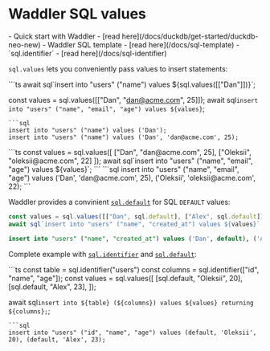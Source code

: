 
# Waddler SQL values
<Prerequisites>
- Quick start with Waddler - [read here](/docs/duckdb/get-started/duckdb-neo-new)
- Waddler SQL template - [read here](/docs/sql-template)
- `sql.identifier` - [read here](/docs/sql-identifier)
</Prerequisites>
<br/>

`sql.values` lets you conveniently pass values to insert statements:

<Section>
```ts
await sql`insert into "users" ("name") values ${sql.values([["Dan"]])}`;

const values = sql.values([["Dan", "dan@acme.com", 25]]);
await sql`insert into "users" ("name", "email", "age") values ${values}`;
```
```sql
insert into "users" ("name") values ('Dan');
insert into "users" ("name") values ('Dan', 'dan@acme.com', 25);
```
</Section>
<Section>
```ts
const values = sql.values([
	["Dan", "dan@acme.com", 25], 
	["Oleksii", "oleksii@acme.com", 22]
]);
await sql`insert into "users" ("name", "email", "age") values ${values}`;
```
```sql
insert into "users" ("name", "email", "age") values ('Dan', 'dan@acme.com', 25), ('Oleksii', 'oleksii@acme.com', 22);
```
</Section>

Waddler provides a convinient [`sql.default`](/docs/sql-default) for SQL `DEFAULT` values:
```ts
const values = sql.values([["Dan", sql.default], ["Alex", sql.default]])
await sql`insert into "users" ("name", "created_at") values ${values}`;
```
```sql
insert into "users" ("name", "created_at") values ('Dan', default), ('Alex', default);
```

Complete example with [`sql.identifier`](/docs/sql-identifier) and [`sql.default`](/docs/sql-default):
<Section>
```ts
const table = sql.identifier("users")
const columns = sql.identifier(["id", "name", "age"]);
const values = sql.values([
  [sql.default, "Oleksii", 20],
  [sql.default, "Alex", 23],
]);

await sql`insert into ${table} (${columns}) values ${values} returning ${columns};`;
```
```sql
insert into "users" ("id", "name", "age") values (default, 'Oleksii', 20), (default, 'Alex', 23);
```
</Section>